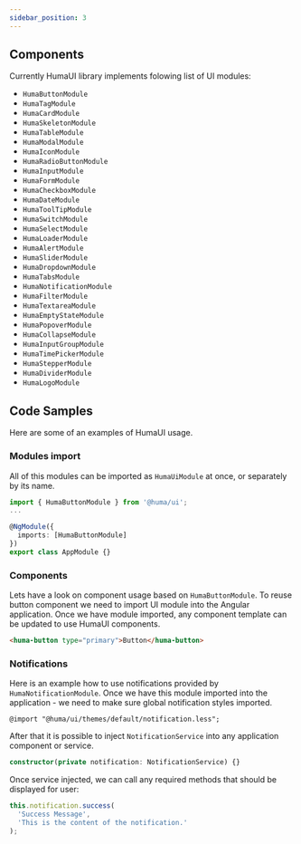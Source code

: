 ```yaml
---
sidebar_position: 3
---
```


## Components

Currently HumaUI library implements folowing list of UI modules:
- `HumaButtonModule`
- `HumaTagModule`
- `HumaCardModule`
- `HumaSkeletonModule`
- `HumaTableModule`
- `HumaModalModule`
- `HumaIconModule`
- `HumaRadioButtonModule`
- `HumaInputModule`
- `HumaFormModule`
- `HumaCheckboxModule`
- `HumaDateModule`
- `HumaToolTipModule`
- `HumaSwitchModule`
- `HumaSelectModule`
- `HumaLoaderModule`
- `HumaAlertModule`
- `HumaSliderModule`
- `HumaDropdownModule`
- `HumaTabsModule`
- `HumaNotificationModule`
- `HumaFilterModule`
- `HumaTextareaModule`
- `HumaEmptyStateModule`
- `HumaPopoverModule`
- `HumaCollapseModule`
- `HumaInputGroupModule`
- `HumaTimePickerModule`
- `HumaStepperModule`
- `HumaDividerModule`
- `HumaLogoModule`

## Code Samples

Here are some of an examples of HumaUI usage.

### Modules import 

All of this modules can be imported as `HumaUiModule` at once, or separately by its name.

```typescript
import { HumaButtonModule } from '@huma/ui';
...

@NgModule({
  imports: [HumaButtonModule]
})
export class AppModule {}
```

### Components

Lets have a look on component usage based on `HumaButtonModule`. To reuse button component we need to import UI module into the Angular application.
Once we have module imported, any component template can be updated to use HumaUI components. 

```html
<huma-button type="primary">Button</huma-button>
```

### Notifications

Here is an example how to use notifications provided by `HumaNotificationModule`. Once we have this module imported into the application - we need to make sure
global notification styles imported. 

```less
@import "@huma/ui/themes/default/notification.less";
```

After that it is possible to inject `NotificationService` into any application component or service.

```typescript
constructor(private notification: NotificationService) {}
```

Once service injected, we can call any required methods that should be displayed for user:

```typescript
this.notification.success(
  'Success Message',
  'This is the content of the notification.'
);
```